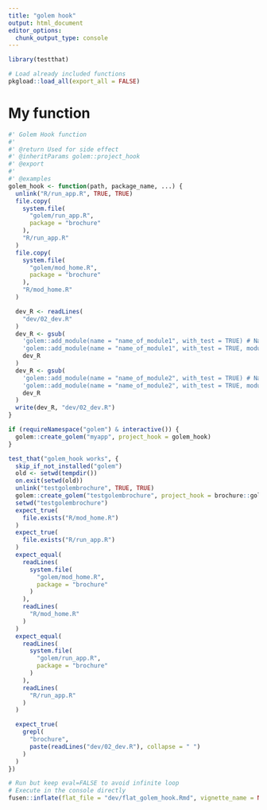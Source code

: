 ```yaml
---
title: "golem hook"
output: html_document
editor_options: 
  chunk_output_type: console
---
```


```r
library(testthat)
```

```r
# Load already included functions
pkgload::load_all(export_all = FALSE)
```

# My function

```r
#' Golem Hook function
#'
#' @return Used for side effect
#' @inheritParams golem::project_hook
#' @export
#'
#' @examples
golem_hook <- function(path, package_name, ...) {
  unlink("R/run_app.R", TRUE, TRUE)
  file.copy(
    system.file(
      "golem/run_app.R",
      package = "brochure"
    ),
    "R/run_app.R"
  )
  file.copy(
    system.file(
      "golem/mod_home.R",
      package = "brochure"
    ),
    "R/mod_home.R"
  )

  dev_R <- readLines(
    "dev/02_dev.R"
  )
  dev_R <- gsub(
    'golem::add_module(name = "name_of_module1", with_test = TRUE) # Name of the module',
    'golem::add_module(name = "name_of_module1", with_test = TRUE, module_template = brochure::new_page) # Name of the module',
    dev_R
  )
  dev_R <- gsub(
    'golem::add_module(name = "name_of_module2", with_test = TRUE) # Name of the module',
    'golem::add_module(name = "name_of_module2", with_test = TRUE, module_template = brochure::new_page) # Name of the module',
    dev_R
  )
  write(dev_R, "dev/02_dev.R")
}
```

```r
if (requireNamespace("golem") & interactive()) {
  golem::create_golem("myapp", project_hook = golem_hook)
}
```

```r
test_that("golem_hook works", {
  skip_if_not_installed("golem")
  old <- setwd(tempdir())
  on.exit(setwd(old))
  unlink("testgolembrochure", TRUE, TRUE)
  golem::create_golem("testgolembrochure", project_hook = brochure::golem_hook)
  setwd("testgolembrochure")
  expect_true(
    file.exists("R/mod_home.R")
  )
  expect_true(
    file.exists("R/run_app.R")
  )
  expect_equal(
    readLines(
      system.file(
        "golem/mod_home.R",
        package = "brochure"
      )
    ),
    readLines(
      "R/mod_home.R"
    )
  )
  expect_equal(
    readLines(
      system.file(
        "golem/run_app.R",
        package = "brochure"
      )
    ),
    readLines(
      "R/run_app.R"
    )
  )

  expect_true(
    grepl(
      "brochure",
      paste(readLines("dev/02_dev.R"), collapse = " ")
    )
  )
})
```


```r
# Run but keep eval=FALSE to avoid infinite loop
# Execute in the console directly
fusen::inflate(flat_file = "dev/flat_golem_hook.Rmd", vignette_name = NA)
```

